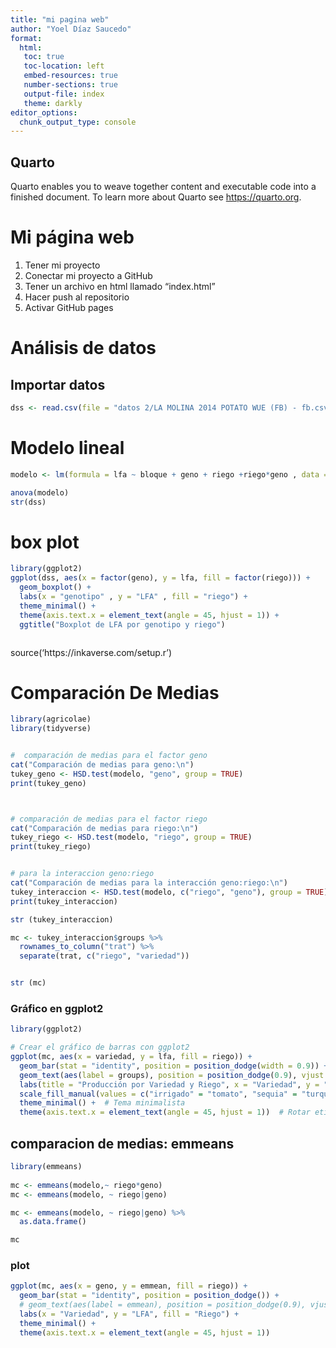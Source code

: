 ```yaml
---
title: "mi pagina web"
author: "Yoel Díaz Saucedo"
format:
  html:
   toc: true
   toc-location: left
   embed-resources: true
   number-sections: true
   output-file: index
   theme: darkly
editor_options: 
  chunk_output_type: console
---
```


## Quarto

Quarto enables you to weave together content and executable code into a finished document. To learn more about Quarto see <https://quarto.org>.


# Mi página web

1.  Tener mi proyecto
1.  Conectar mi proyecto a GitHub
1.  Tener un archivo en html llamado "index.html"
1.  Hacer push al repositorio
1.  Activar GitHub pages


# Análisis de datos

## Importar datos

```r
dss <- read.csv(file = "datos 2/LA MOLINA 2014 POTATO WUE (FB) - fb.csv", header = TRUE, sep = "," )

```

# Modelo lineal
```r
modelo <- lm(formula = lfa ~ bloque + geno + riego +riego*geno , data = dss)

anova(modelo)
str(dss)


```


# box plot

```r
library(ggplot2)
ggplot(dss, aes(x = factor(geno), y = lfa, fill = factor(riego))) +
  geom_boxplot() +
  labs(x = "genotipo" , y = "LFA" , fill = "riego") +
  theme_minimal() +
  theme(axis.text.x = element_text(angle = 45, hjust = 1)) +
  ggtitle("Boxplot de LFA por genotipo y riego")



```

source('https://inkaverse.com/setup.r')

# Comparación De Medias

```r
library(agricolae)  
library(tidyverse)


#  comparación de medias para el factor geno
cat("Comparación de medias para geno:\n")
tukey_geno <- HSD.test(modelo, "geno", group = TRUE)
print(tukey_geno) 



# comparación de medias para el factor riego
cat("Comparación de medias para riego:\n")
tukey_riego <- HSD.test(modelo, "riego", group = TRUE)
print(tukey_riego)


# para la interaccion geno:riego
cat("Comparación de medias para la interacción geno:riego:\n")
tukey_interaccion <- HSD.test(modelo, c("riego", "geno"), group = TRUE)
print(tukey_interaccion) 

str (tukey_interaccion) 

mc <- tukey_interaccion$groups %>% 
  rownames_to_column("trat") %>% 
  separate(trat, c("riego", "variedad")) 


str (mc)

```


### Gráfico en ggplot2

```r
library(ggplot2)

# Crear el gráfico de barras con ggplot2
ggplot(mc, aes(x = variedad, y = lfa, fill = riego)) +
  geom_bar(stat = "identity", position = position_dodge(width = 0.9)) +   # Barras agrupadas por riego
  geom_text(aes(label = groups), position = position_dodge(0.9), vjust = -0.5) + # Etiquetas de los grupos sobre las barras
  labs(title = "Producción por Variedad y Riego", x = "Variedad", y = "LFA") +   # Etiquetas de los ejes y título
  scale_fill_manual(values = c("irrigado" = "tomato", "sequia" = "turquoise3")) + # Colores personalizados para riego
  theme_minimal() +  # Tema minimalista
  theme(axis.text.x = element_text(angle = 45, hjust = 1))  # Rotar etiquetas del eje X
```


## comparacion de medias: emmeans 

```r
library(emmeans)
 
mc <- emmeans(modelo,~ riego*geno)
mc <- emmeans(modelo, ~ riego|geno) 

mc <- emmeans(modelo, ~ riego|geno) %>% 
  as.data.frame()

mc
```

### plot

```r
ggplot(mc, aes(x = geno, y = emmean, fill = riego)) +
  geom_bar(stat = "identity", position = position_dodge()) +
  # geom_text(aes(label = emmean), position = position_dodge(0.9), vjust = -0.5) +
  labs(x = "Variedad", y = "LFA", fill = "Riego") +
  theme_minimal() +
  theme(axis.text.x = element_text(angle = 45, hjust = 1))
```






